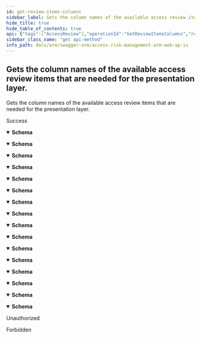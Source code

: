 ```yaml
---
id: get-review-items-columns
sidebar_label: Gets the column names of the available access review items  that are needed for the presentation layer.
hide_title: true
hide_table_of_contents: true
api: {"tags":["AccessReview"],"operationId":"GetReviewItemsColumns","responses":{"200":{"description":"Success","content":{"application/json;odata.metadata=minimal;odata.streaming=true":{"schema":{"type":"object","properties":{"userToRole":{"uniqueItems":false,"type":"array","items":{"type":"string"}},"roleToTcode":{"uniqueItems":false,"type":"array","items":{"type":"string"}},"userToRisk":{"uniqueItems":false,"type":"array","items":{"type":"string"}},"riskToMitigatingControl":{"uniqueItems":false,"type":"array","items":{"type":"string"}},"rulebookDetails":{"uniqueItems":false,"type":"array","items":{"type":"string"}}}}},"application/json;odata.metadata=minimal;odata.streaming=false":{"schema":{"type":"object","properties":{"userToRole":{"uniqueItems":false,"type":"array","items":{"type":"string"}},"roleToTcode":{"uniqueItems":false,"type":"array","items":{"type":"string"}},"userToRisk":{"uniqueItems":false,"type":"array","items":{"type":"string"}},"riskToMitigatingControl":{"uniqueItems":false,"type":"array","items":{"type":"string"}},"rulebookDetails":{"uniqueItems":false,"type":"array","items":{"type":"string"}}}}},"application/json;odata.metadata=minimal":{"schema":{"type":"object","properties":{"userToRole":{"uniqueItems":false,"type":"array","items":{"type":"string"}},"roleToTcode":{"uniqueItems":false,"type":"array","items":{"type":"string"}},"userToRisk":{"uniqueItems":false,"type":"array","items":{"type":"string"}},"riskToMitigatingControl":{"uniqueItems":false,"type":"array","items":{"type":"string"}},"rulebookDetails":{"uniqueItems":false,"type":"array","items":{"type":"string"}}}}},"application/json;odata.metadata=full;odata.streaming=true":{"schema":{"type":"object","properties":{"userToRole":{"uniqueItems":false,"type":"array","items":{"type":"string"}},"roleToTcode":{"uniqueItems":false,"type":"array","items":{"type":"string"}},"userToRisk":{"uniqueItems":false,"type":"array","items":{"type":"string"}},"riskToMitigatingControl":{"uniqueItems":false,"type":"array","items":{"type":"string"}},"rulebookDetails":{"uniqueItems":false,"type":"array","items":{"type":"string"}}}}},"application/json;odata.metadata=full;odata.streaming=false":{"schema":{"type":"object","properties":{"userToRole":{"uniqueItems":false,"type":"array","items":{"type":"string"}},"roleToTcode":{"uniqueItems":false,"type":"array","items":{"type":"string"}},"userToRisk":{"uniqueItems":false,"type":"array","items":{"type":"string"}},"riskToMitigatingControl":{"uniqueItems":false,"type":"array","items":{"type":"string"}},"rulebookDetails":{"uniqueItems":false,"type":"array","items":{"type":"string"}}}}},"application/json;odata.metadata=full":{"schema":{"type":"object","properties":{"userToRole":{"uniqueItems":false,"type":"array","items":{"type":"string"}},"roleToTcode":{"uniqueItems":false,"type":"array","items":{"type":"string"}},"userToRisk":{"uniqueItems":false,"type":"array","items":{"type":"string"}},"riskToMitigatingControl":{"uniqueItems":false,"type":"array","items":{"type":"string"}},"rulebookDetails":{"uniqueItems":false,"type":"array","items":{"type":"string"}}}}},"application/json;odata.metadata=none;odata.streaming=true":{"schema":{"type":"object","properties":{"userToRole":{"uniqueItems":false,"type":"array","items":{"type":"string"}},"roleToTcode":{"uniqueItems":false,"type":"array","items":{"type":"string"}},"userToRisk":{"uniqueItems":false,"type":"array","items":{"type":"string"}},"riskToMitigatingControl":{"uniqueItems":false,"type":"array","items":{"type":"string"}},"rulebookDetails":{"uniqueItems":false,"type":"array","items":{"type":"string"}}}}},"application/json;odata.metadata=none;odata.streaming=false":{"schema":{"type":"object","properties":{"userToRole":{"uniqueItems":false,"type":"array","items":{"type":"string"}},"roleToTcode":{"uniqueItems":false,"type":"array","items":{"type":"string"}},"userToRisk":{"uniqueItems":false,"type":"array","items":{"type":"string"}},"riskToMitigatingControl":{"uniqueItems":false,"type":"array","items":{"type":"string"}},"rulebookDetails":{"uniqueItems":false,"type":"array","items":{"type":"string"}}}}},"application/json;odata.metadata=none":{"schema":{"type":"object","properties":{"userToRole":{"uniqueItems":false,"type":"array","items":{"type":"string"}},"roleToTcode":{"uniqueItems":false,"type":"array","items":{"type":"string"}},"userToRisk":{"uniqueItems":false,"type":"array","items":{"type":"string"}},"riskToMitigatingControl":{"uniqueItems":false,"type":"array","items":{"type":"string"}},"rulebookDetails":{"uniqueItems":false,"type":"array","items":{"type":"string"}}}}},"application/json;odata.streaming=true":{"schema":{"type":"object","properties":{"userToRole":{"uniqueItems":false,"type":"array","items":{"type":"string"}},"roleToTcode":{"uniqueItems":false,"type":"array","items":{"type":"string"}},"userToRisk":{"uniqueItems":false,"type":"array","items":{"type":"string"}},"riskToMitigatingControl":{"uniqueItems":false,"type":"array","items":{"type":"string"}},"rulebookDetails":{"uniqueItems":false,"type":"array","items":{"type":"string"}}}}},"application/json;odata.streaming=false":{"schema":{"type":"object","properties":{"userToRole":{"uniqueItems":false,"type":"array","items":{"type":"string"}},"roleToTcode":{"uniqueItems":false,"type":"array","items":{"type":"string"}},"userToRisk":{"uniqueItems":false,"type":"array","items":{"type":"string"}},"riskToMitigatingControl":{"uniqueItems":false,"type":"array","items":{"type":"string"}},"rulebookDetails":{"uniqueItems":false,"type":"array","items":{"type":"string"}}}}},"application/json":{"schema":{"type":"object","properties":{"userToRole":{"uniqueItems":false,"type":"array","items":{"type":"string"}},"roleToTcode":{"uniqueItems":false,"type":"array","items":{"type":"string"}},"userToRisk":{"uniqueItems":false,"type":"array","items":{"type":"string"}},"riskToMitigatingControl":{"uniqueItems":false,"type":"array","items":{"type":"string"}},"rulebookDetails":{"uniqueItems":false,"type":"array","items":{"type":"string"}}}}},"application/xml":{"schema":{"type":"object","properties":{"userToRole":{"uniqueItems":false,"type":"array","items":{"type":"string"}},"roleToTcode":{"uniqueItems":false,"type":"array","items":{"type":"string"}},"userToRisk":{"uniqueItems":false,"type":"array","items":{"type":"string"}},"riskToMitigatingControl":{"uniqueItems":false,"type":"array","items":{"type":"string"}},"rulebookDetails":{"uniqueItems":false,"type":"array","items":{"type":"string"}}}}},"application/prs.odatatestxx-odata":{"schema":{"type":"object","properties":{"userToRole":{"uniqueItems":false,"type":"array","items":{"type":"string"}},"roleToTcode":{"uniqueItems":false,"type":"array","items":{"type":"string"}},"userToRisk":{"uniqueItems":false,"type":"array","items":{"type":"string"}},"riskToMitigatingControl":{"uniqueItems":false,"type":"array","items":{"type":"string"}},"rulebookDetails":{"uniqueItems":false,"type":"array","items":{"type":"string"}}}}},"text/plain":{"schema":{"type":"object","properties":{"userToRole":{"uniqueItems":false,"type":"array","items":{"type":"string"}},"roleToTcode":{"uniqueItems":false,"type":"array","items":{"type":"string"}},"userToRisk":{"uniqueItems":false,"type":"array","items":{"type":"string"}},"riskToMitigatingControl":{"uniqueItems":false,"type":"array","items":{"type":"string"}},"rulebookDetails":{"uniqueItems":false,"type":"array","items":{"type":"string"}}}}},"text/json":{"schema":{"type":"object","properties":{"userToRole":{"uniqueItems":false,"type":"array","items":{"type":"string"}},"roleToTcode":{"uniqueItems":false,"type":"array","items":{"type":"string"}},"userToRisk":{"uniqueItems":false,"type":"array","items":{"type":"string"}},"riskToMitigatingControl":{"uniqueItems":false,"type":"array","items":{"type":"string"}},"rulebookDetails":{"uniqueItems":false,"type":"array","items":{"type":"string"}}}}}}},"401":{"description":"Unauthorized"},"403":{"description":"Forbidden"}},"description":"Gets the column names of the available access review items  that are needed for the presentation layer.","method":"get","path":"/api/accessReview/reviewItems/columns","info":{"version":"v1","title":"Access Risk Management ARM Web APIs"},"postman":{"name":"Gets the column names of the available access review items  that are needed for the presentation layer.","description":{"type":"text/plain"},"url":{"path":["api","accessReview","reviewItems","columns"],"host":["{{baseUrl}}"],"query":[],"variable":[]},"header":[{"key":"Accept","value":"application/json;odata.metadata=minimal;odata.streaming=true"}],"method":"GET"}}
sidebar_class_name: "get api-method"
info_path: docs/arm/swagger-arm/access-risk-management-arm-web-ap-is
---
```



## Gets the column names of the available access review items  that are needed for the presentation layer.



Gets the column names of the available access review items  that are needed for the presentation layer.

<div><ApiTabs><TabItem label={"200"} value={"200"}><div>

Success

</div><div><MimeTabs groupId={"mime-type"}><TabItem label={"application/json;odata.metadata=minimal;odata.streaming=true"} value={"application/json;odata.metadata=minimal;odata.streaming=true"}><SchemaTabs groupId={"schema-tabs"}><TabItem label={"Schema"} value={"Schema"}><details style={{}} data-collapsed={false} open={true}><summary style={{"textAlign":"left"}}><strong>Schema</strong></summary><div style={{"textAlign":"left","marginLeft":"1rem"}}></div><ul style={{"marginLeft":"1rem"}}><SchemaItem collapsible={false} name={"userToRole"} required={false} schemaDescription={undefined} schemaName={"string[]"} qualifierMessage={undefined} defaultValue={undefined}></SchemaItem><SchemaItem collapsible={false} name={"roleToTcode"} required={false} schemaDescription={undefined} schemaName={"string[]"} qualifierMessage={undefined} defaultValue={undefined}></SchemaItem><SchemaItem collapsible={false} name={"userToRisk"} required={false} schemaDescription={undefined} schemaName={"string[]"} qualifierMessage={undefined} defaultValue={undefined}></SchemaItem><SchemaItem collapsible={false} name={"riskToMitigatingControl"} required={false} schemaDescription={undefined} schemaName={"string[]"} qualifierMessage={undefined} defaultValue={undefined}></SchemaItem><SchemaItem collapsible={false} name={"rulebookDetails"} required={false} schemaDescription={undefined} schemaName={"string[]"} qualifierMessage={undefined} defaultValue={undefined}></SchemaItem></ul></details></TabItem></SchemaTabs></TabItem><TabItem label={"application/json;odata.metadata=minimal;odata.streaming=false"} value={"application/json;odata.metadata=minimal;odata.streaming=false"}><SchemaTabs groupId={"schema-tabs"}><TabItem label={"Schema"} value={"Schema"}><details style={{}} data-collapsed={false} open={true}><summary style={{"textAlign":"left"}}><strong>Schema</strong></summary><div style={{"textAlign":"left","marginLeft":"1rem"}}></div><ul style={{"marginLeft":"1rem"}}><SchemaItem collapsible={false} name={"userToRole"} required={false} schemaDescription={undefined} schemaName={"string[]"} qualifierMessage={undefined} defaultValue={undefined}></SchemaItem><SchemaItem collapsible={false} name={"roleToTcode"} required={false} schemaDescription={undefined} schemaName={"string[]"} qualifierMessage={undefined} defaultValue={undefined}></SchemaItem><SchemaItem collapsible={false} name={"userToRisk"} required={false} schemaDescription={undefined} schemaName={"string[]"} qualifierMessage={undefined} defaultValue={undefined}></SchemaItem><SchemaItem collapsible={false} name={"riskToMitigatingControl"} required={false} schemaDescription={undefined} schemaName={"string[]"} qualifierMessage={undefined} defaultValue={undefined}></SchemaItem><SchemaItem collapsible={false} name={"rulebookDetails"} required={false} schemaDescription={undefined} schemaName={"string[]"} qualifierMessage={undefined} defaultValue={undefined}></SchemaItem></ul></details></TabItem></SchemaTabs></TabItem><TabItem label={"application/json;odata.metadata=minimal"} value={"application/json;odata.metadata=minimal"}><SchemaTabs groupId={"schema-tabs"}><TabItem label={"Schema"} value={"Schema"}><details style={{}} data-collapsed={false} open={true}><summary style={{"textAlign":"left"}}><strong>Schema</strong></summary><div style={{"textAlign":"left","marginLeft":"1rem"}}></div><ul style={{"marginLeft":"1rem"}}><SchemaItem collapsible={false} name={"userToRole"} required={false} schemaDescription={undefined} schemaName={"string[]"} qualifierMessage={undefined} defaultValue={undefined}></SchemaItem><SchemaItem collapsible={false} name={"roleToTcode"} required={false} schemaDescription={undefined} schemaName={"string[]"} qualifierMessage={undefined} defaultValue={undefined}></SchemaItem><SchemaItem collapsible={false} name={"userToRisk"} required={false} schemaDescription={undefined} schemaName={"string[]"} qualifierMessage={undefined} defaultValue={undefined}></SchemaItem><SchemaItem collapsible={false} name={"riskToMitigatingControl"} required={false} schemaDescription={undefined} schemaName={"string[]"} qualifierMessage={undefined} defaultValue={undefined}></SchemaItem><SchemaItem collapsible={false} name={"rulebookDetails"} required={false} schemaDescription={undefined} schemaName={"string[]"} qualifierMessage={undefined} defaultValue={undefined}></SchemaItem></ul></details></TabItem></SchemaTabs></TabItem><TabItem label={"application/json;odata.metadata=full;odata.streaming=true"} value={"application/json;odata.metadata=full;odata.streaming=true"}><SchemaTabs groupId={"schema-tabs"}><TabItem label={"Schema"} value={"Schema"}><details style={{}} data-collapsed={false} open={true}><summary style={{"textAlign":"left"}}><strong>Schema</strong></summary><div style={{"textAlign":"left","marginLeft":"1rem"}}></div><ul style={{"marginLeft":"1rem"}}><SchemaItem collapsible={false} name={"userToRole"} required={false} schemaDescription={undefined} schemaName={"string[]"} qualifierMessage={undefined} defaultValue={undefined}></SchemaItem><SchemaItem collapsible={false} name={"roleToTcode"} required={false} schemaDescription={undefined} schemaName={"string[]"} qualifierMessage={undefined} defaultValue={undefined}></SchemaItem><SchemaItem collapsible={false} name={"userToRisk"} required={false} schemaDescription={undefined} schemaName={"string[]"} qualifierMessage={undefined} defaultValue={undefined}></SchemaItem><SchemaItem collapsible={false} name={"riskToMitigatingControl"} required={false} schemaDescription={undefined} schemaName={"string[]"} qualifierMessage={undefined} defaultValue={undefined}></SchemaItem><SchemaItem collapsible={false} name={"rulebookDetails"} required={false} schemaDescription={undefined} schemaName={"string[]"} qualifierMessage={undefined} defaultValue={undefined}></SchemaItem></ul></details></TabItem></SchemaTabs></TabItem><TabItem label={"application/json;odata.metadata=full;odata.streaming=false"} value={"application/json;odata.metadata=full;odata.streaming=false"}><SchemaTabs groupId={"schema-tabs"}><TabItem label={"Schema"} value={"Schema"}><details style={{}} data-collapsed={false} open={true}><summary style={{"textAlign":"left"}}><strong>Schema</strong></summary><div style={{"textAlign":"left","marginLeft":"1rem"}}></div><ul style={{"marginLeft":"1rem"}}><SchemaItem collapsible={false} name={"userToRole"} required={false} schemaDescription={undefined} schemaName={"string[]"} qualifierMessage={undefined} defaultValue={undefined}></SchemaItem><SchemaItem collapsible={false} name={"roleToTcode"} required={false} schemaDescription={undefined} schemaName={"string[]"} qualifierMessage={undefined} defaultValue={undefined}></SchemaItem><SchemaItem collapsible={false} name={"userToRisk"} required={false} schemaDescription={undefined} schemaName={"string[]"} qualifierMessage={undefined} defaultValue={undefined}></SchemaItem><SchemaItem collapsible={false} name={"riskToMitigatingControl"} required={false} schemaDescription={undefined} schemaName={"string[]"} qualifierMessage={undefined} defaultValue={undefined}></SchemaItem><SchemaItem collapsible={false} name={"rulebookDetails"} required={false} schemaDescription={undefined} schemaName={"string[]"} qualifierMessage={undefined} defaultValue={undefined}></SchemaItem></ul></details></TabItem></SchemaTabs></TabItem><TabItem label={"application/json;odata.metadata=full"} value={"application/json;odata.metadata=full"}><SchemaTabs groupId={"schema-tabs"}><TabItem label={"Schema"} value={"Schema"}><details style={{}} data-collapsed={false} open={true}><summary style={{"textAlign":"left"}}><strong>Schema</strong></summary><div style={{"textAlign":"left","marginLeft":"1rem"}}></div><ul style={{"marginLeft":"1rem"}}><SchemaItem collapsible={false} name={"userToRole"} required={false} schemaDescription={undefined} schemaName={"string[]"} qualifierMessage={undefined} defaultValue={undefined}></SchemaItem><SchemaItem collapsible={false} name={"roleToTcode"} required={false} schemaDescription={undefined} schemaName={"string[]"} qualifierMessage={undefined} defaultValue={undefined}></SchemaItem><SchemaItem collapsible={false} name={"userToRisk"} required={false} schemaDescription={undefined} schemaName={"string[]"} qualifierMessage={undefined} defaultValue={undefined}></SchemaItem><SchemaItem collapsible={false} name={"riskToMitigatingControl"} required={false} schemaDescription={undefined} schemaName={"string[]"} qualifierMessage={undefined} defaultValue={undefined}></SchemaItem><SchemaItem collapsible={false} name={"rulebookDetails"} required={false} schemaDescription={undefined} schemaName={"string[]"} qualifierMessage={undefined} defaultValue={undefined}></SchemaItem></ul></details></TabItem></SchemaTabs></TabItem><TabItem label={"application/json;odata.metadata=none;odata.streaming=true"} value={"application/json;odata.metadata=none;odata.streaming=true"}><SchemaTabs groupId={"schema-tabs"}><TabItem label={"Schema"} value={"Schema"}><details style={{}} data-collapsed={false} open={true}><summary style={{"textAlign":"left"}}><strong>Schema</strong></summary><div style={{"textAlign":"left","marginLeft":"1rem"}}></div><ul style={{"marginLeft":"1rem"}}><SchemaItem collapsible={false} name={"userToRole"} required={false} schemaDescription={undefined} schemaName={"string[]"} qualifierMessage={undefined} defaultValue={undefined}></SchemaItem><SchemaItem collapsible={false} name={"roleToTcode"} required={false} schemaDescription={undefined} schemaName={"string[]"} qualifierMessage={undefined} defaultValue={undefined}></SchemaItem><SchemaItem collapsible={false} name={"userToRisk"} required={false} schemaDescription={undefined} schemaName={"string[]"} qualifierMessage={undefined} defaultValue={undefined}></SchemaItem><SchemaItem collapsible={false} name={"riskToMitigatingControl"} required={false} schemaDescription={undefined} schemaName={"string[]"} qualifierMessage={undefined} defaultValue={undefined}></SchemaItem><SchemaItem collapsible={false} name={"rulebookDetails"} required={false} schemaDescription={undefined} schemaName={"string[]"} qualifierMessage={undefined} defaultValue={undefined}></SchemaItem></ul></details></TabItem></SchemaTabs></TabItem><TabItem label={"application/json;odata.metadata=none;odata.streaming=false"} value={"application/json;odata.metadata=none;odata.streaming=false"}><SchemaTabs groupId={"schema-tabs"}><TabItem label={"Schema"} value={"Schema"}><details style={{}} data-collapsed={false} open={true}><summary style={{"textAlign":"left"}}><strong>Schema</strong></summary><div style={{"textAlign":"left","marginLeft":"1rem"}}></div><ul style={{"marginLeft":"1rem"}}><SchemaItem collapsible={false} name={"userToRole"} required={false} schemaDescription={undefined} schemaName={"string[]"} qualifierMessage={undefined} defaultValue={undefined}></SchemaItem><SchemaItem collapsible={false} name={"roleToTcode"} required={false} schemaDescription={undefined} schemaName={"string[]"} qualifierMessage={undefined} defaultValue={undefined}></SchemaItem><SchemaItem collapsible={false} name={"userToRisk"} required={false} schemaDescription={undefined} schemaName={"string[]"} qualifierMessage={undefined} defaultValue={undefined}></SchemaItem><SchemaItem collapsible={false} name={"riskToMitigatingControl"} required={false} schemaDescription={undefined} schemaName={"string[]"} qualifierMessage={undefined} defaultValue={undefined}></SchemaItem><SchemaItem collapsible={false} name={"rulebookDetails"} required={false} schemaDescription={undefined} schemaName={"string[]"} qualifierMessage={undefined} defaultValue={undefined}></SchemaItem></ul></details></TabItem></SchemaTabs></TabItem><TabItem label={"application/json;odata.metadata=none"} value={"application/json;odata.metadata=none"}><SchemaTabs groupId={"schema-tabs"}><TabItem label={"Schema"} value={"Schema"}><details style={{}} data-collapsed={false} open={true}><summary style={{"textAlign":"left"}}><strong>Schema</strong></summary><div style={{"textAlign":"left","marginLeft":"1rem"}}></div><ul style={{"marginLeft":"1rem"}}><SchemaItem collapsible={false} name={"userToRole"} required={false} schemaDescription={undefined} schemaName={"string[]"} qualifierMessage={undefined} defaultValue={undefined}></SchemaItem><SchemaItem collapsible={false} name={"roleToTcode"} required={false} schemaDescription={undefined} schemaName={"string[]"} qualifierMessage={undefined} defaultValue={undefined}></SchemaItem><SchemaItem collapsible={false} name={"userToRisk"} required={false} schemaDescription={undefined} schemaName={"string[]"} qualifierMessage={undefined} defaultValue={undefined}></SchemaItem><SchemaItem collapsible={false} name={"riskToMitigatingControl"} required={false} schemaDescription={undefined} schemaName={"string[]"} qualifierMessage={undefined} defaultValue={undefined}></SchemaItem><SchemaItem collapsible={false} name={"rulebookDetails"} required={false} schemaDescription={undefined} schemaName={"string[]"} qualifierMessage={undefined} defaultValue={undefined}></SchemaItem></ul></details></TabItem></SchemaTabs></TabItem><TabItem label={"application/json;odata.streaming=true"} value={"application/json;odata.streaming=true"}><SchemaTabs groupId={"schema-tabs"}><TabItem label={"Schema"} value={"Schema"}><details style={{}} data-collapsed={false} open={true}><summary style={{"textAlign":"left"}}><strong>Schema</strong></summary><div style={{"textAlign":"left","marginLeft":"1rem"}}></div><ul style={{"marginLeft":"1rem"}}><SchemaItem collapsible={false} name={"userToRole"} required={false} schemaDescription={undefined} schemaName={"string[]"} qualifierMessage={undefined} defaultValue={undefined}></SchemaItem><SchemaItem collapsible={false} name={"roleToTcode"} required={false} schemaDescription={undefined} schemaName={"string[]"} qualifierMessage={undefined} defaultValue={undefined}></SchemaItem><SchemaItem collapsible={false} name={"userToRisk"} required={false} schemaDescription={undefined} schemaName={"string[]"} qualifierMessage={undefined} defaultValue={undefined}></SchemaItem><SchemaItem collapsible={false} name={"riskToMitigatingControl"} required={false} schemaDescription={undefined} schemaName={"string[]"} qualifierMessage={undefined} defaultValue={undefined}></SchemaItem><SchemaItem collapsible={false} name={"rulebookDetails"} required={false} schemaDescription={undefined} schemaName={"string[]"} qualifierMessage={undefined} defaultValue={undefined}></SchemaItem></ul></details></TabItem></SchemaTabs></TabItem><TabItem label={"application/json;odata.streaming=false"} value={"application/json;odata.streaming=false"}><SchemaTabs groupId={"schema-tabs"}><TabItem label={"Schema"} value={"Schema"}><details style={{}} data-collapsed={false} open={true}><summary style={{"textAlign":"left"}}><strong>Schema</strong></summary><div style={{"textAlign":"left","marginLeft":"1rem"}}></div><ul style={{"marginLeft":"1rem"}}><SchemaItem collapsible={false} name={"userToRole"} required={false} schemaDescription={undefined} schemaName={"string[]"} qualifierMessage={undefined} defaultValue={undefined}></SchemaItem><SchemaItem collapsible={false} name={"roleToTcode"} required={false} schemaDescription={undefined} schemaName={"string[]"} qualifierMessage={undefined} defaultValue={undefined}></SchemaItem><SchemaItem collapsible={false} name={"userToRisk"} required={false} schemaDescription={undefined} schemaName={"string[]"} qualifierMessage={undefined} defaultValue={undefined}></SchemaItem><SchemaItem collapsible={false} name={"riskToMitigatingControl"} required={false} schemaDescription={undefined} schemaName={"string[]"} qualifierMessage={undefined} defaultValue={undefined}></SchemaItem><SchemaItem collapsible={false} name={"rulebookDetails"} required={false} schemaDescription={undefined} schemaName={"string[]"} qualifierMessage={undefined} defaultValue={undefined}></SchemaItem></ul></details></TabItem></SchemaTabs></TabItem><TabItem label={"application/json"} value={"application/json"}><SchemaTabs groupId={"schema-tabs"}><TabItem label={"Schema"} value={"Schema"}><details style={{}} data-collapsed={false} open={true}><summary style={{"textAlign":"left"}}><strong>Schema</strong></summary><div style={{"textAlign":"left","marginLeft":"1rem"}}></div><ul style={{"marginLeft":"1rem"}}><SchemaItem collapsible={false} name={"userToRole"} required={false} schemaDescription={undefined} schemaName={"string[]"} qualifierMessage={undefined} defaultValue={undefined}></SchemaItem><SchemaItem collapsible={false} name={"roleToTcode"} required={false} schemaDescription={undefined} schemaName={"string[]"} qualifierMessage={undefined} defaultValue={undefined}></SchemaItem><SchemaItem collapsible={false} name={"userToRisk"} required={false} schemaDescription={undefined} schemaName={"string[]"} qualifierMessage={undefined} defaultValue={undefined}></SchemaItem><SchemaItem collapsible={false} name={"riskToMitigatingControl"} required={false} schemaDescription={undefined} schemaName={"string[]"} qualifierMessage={undefined} defaultValue={undefined}></SchemaItem><SchemaItem collapsible={false} name={"rulebookDetails"} required={false} schemaDescription={undefined} schemaName={"string[]"} qualifierMessage={undefined} defaultValue={undefined}></SchemaItem></ul></details></TabItem></SchemaTabs></TabItem><TabItem label={"application/xml"} value={"application/xml"}><SchemaTabs groupId={"schema-tabs"}><TabItem label={"Schema"} value={"Schema"}><details style={{}} data-collapsed={false} open={true}><summary style={{"textAlign":"left"}}><strong>Schema</strong></summary><div style={{"textAlign":"left","marginLeft":"1rem"}}></div><ul style={{"marginLeft":"1rem"}}><SchemaItem collapsible={false} name={"userToRole"} required={false} schemaDescription={undefined} schemaName={"string[]"} qualifierMessage={undefined} defaultValue={undefined}></SchemaItem><SchemaItem collapsible={false} name={"roleToTcode"} required={false} schemaDescription={undefined} schemaName={"string[]"} qualifierMessage={undefined} defaultValue={undefined}></SchemaItem><SchemaItem collapsible={false} name={"userToRisk"} required={false} schemaDescription={undefined} schemaName={"string[]"} qualifierMessage={undefined} defaultValue={undefined}></SchemaItem><SchemaItem collapsible={false} name={"riskToMitigatingControl"} required={false} schemaDescription={undefined} schemaName={"string[]"} qualifierMessage={undefined} defaultValue={undefined}></SchemaItem><SchemaItem collapsible={false} name={"rulebookDetails"} required={false} schemaDescription={undefined} schemaName={"string[]"} qualifierMessage={undefined} defaultValue={undefined}></SchemaItem></ul></details></TabItem></SchemaTabs></TabItem><TabItem label={"application/prs.odatatestxx-odata"} value={"application/prs.odatatestxx-odata"}><SchemaTabs groupId={"schema-tabs"}><TabItem label={"Schema"} value={"Schema"}><details style={{}} data-collapsed={false} open={true}><summary style={{"textAlign":"left"}}><strong>Schema</strong></summary><div style={{"textAlign":"left","marginLeft":"1rem"}}></div><ul style={{"marginLeft":"1rem"}}><SchemaItem collapsible={false} name={"userToRole"} required={false} schemaDescription={undefined} schemaName={"string[]"} qualifierMessage={undefined} defaultValue={undefined}></SchemaItem><SchemaItem collapsible={false} name={"roleToTcode"} required={false} schemaDescription={undefined} schemaName={"string[]"} qualifierMessage={undefined} defaultValue={undefined}></SchemaItem><SchemaItem collapsible={false} name={"userToRisk"} required={false} schemaDescription={undefined} schemaName={"string[]"} qualifierMessage={undefined} defaultValue={undefined}></SchemaItem><SchemaItem collapsible={false} name={"riskToMitigatingControl"} required={false} schemaDescription={undefined} schemaName={"string[]"} qualifierMessage={undefined} defaultValue={undefined}></SchemaItem><SchemaItem collapsible={false} name={"rulebookDetails"} required={false} schemaDescription={undefined} schemaName={"string[]"} qualifierMessage={undefined} defaultValue={undefined}></SchemaItem></ul></details></TabItem></SchemaTabs></TabItem><TabItem label={"text/plain"} value={"text/plain"}><SchemaTabs groupId={"schema-tabs"}><TabItem label={"Schema"} value={"Schema"}><details style={{}} data-collapsed={false} open={true}><summary style={{"textAlign":"left"}}><strong>Schema</strong></summary><div style={{"textAlign":"left","marginLeft":"1rem"}}></div><ul style={{"marginLeft":"1rem"}}><SchemaItem collapsible={false} name={"userToRole"} required={false} schemaDescription={undefined} schemaName={"string[]"} qualifierMessage={undefined} defaultValue={undefined}></SchemaItem><SchemaItem collapsible={false} name={"roleToTcode"} required={false} schemaDescription={undefined} schemaName={"string[]"} qualifierMessage={undefined} defaultValue={undefined}></SchemaItem><SchemaItem collapsible={false} name={"userToRisk"} required={false} schemaDescription={undefined} schemaName={"string[]"} qualifierMessage={undefined} defaultValue={undefined}></SchemaItem><SchemaItem collapsible={false} name={"riskToMitigatingControl"} required={false} schemaDescription={undefined} schemaName={"string[]"} qualifierMessage={undefined} defaultValue={undefined}></SchemaItem><SchemaItem collapsible={false} name={"rulebookDetails"} required={false} schemaDescription={undefined} schemaName={"string[]"} qualifierMessage={undefined} defaultValue={undefined}></SchemaItem></ul></details></TabItem></SchemaTabs></TabItem><TabItem label={"text/json"} value={"text/json"}><SchemaTabs groupId={"schema-tabs"}><TabItem label={"Schema"} value={"Schema"}><details style={{}} data-collapsed={false} open={true}><summary style={{"textAlign":"left"}}><strong>Schema</strong></summary><div style={{"textAlign":"left","marginLeft":"1rem"}}></div><ul style={{"marginLeft":"1rem"}}><SchemaItem collapsible={false} name={"userToRole"} required={false} schemaDescription={undefined} schemaName={"string[]"} qualifierMessage={undefined} defaultValue={undefined}></SchemaItem><SchemaItem collapsible={false} name={"roleToTcode"} required={false} schemaDescription={undefined} schemaName={"string[]"} qualifierMessage={undefined} defaultValue={undefined}></SchemaItem><SchemaItem collapsible={false} name={"userToRisk"} required={false} schemaDescription={undefined} schemaName={"string[]"} qualifierMessage={undefined} defaultValue={undefined}></SchemaItem><SchemaItem collapsible={false} name={"riskToMitigatingControl"} required={false} schemaDescription={undefined} schemaName={"string[]"} qualifierMessage={undefined} defaultValue={undefined}></SchemaItem><SchemaItem collapsible={false} name={"rulebookDetails"} required={false} schemaDescription={undefined} schemaName={"string[]"} qualifierMessage={undefined} defaultValue={undefined}></SchemaItem></ul></details></TabItem></SchemaTabs></TabItem></MimeTabs></div></TabItem><TabItem label={"401"} value={"401"}><div>

Unauthorized

</div><div></div></TabItem><TabItem label={"403"} value={"403"}><div>

Forbidden

</div><div></div></TabItem></ApiTabs></div>
      